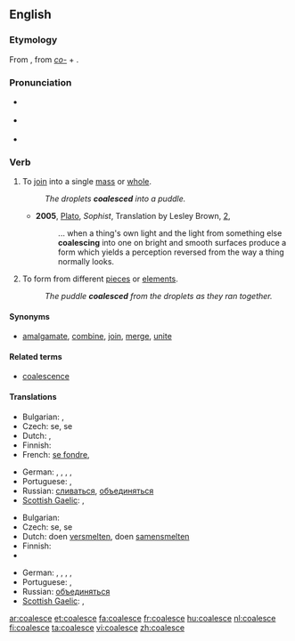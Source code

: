 {{was wotd|2009|April|3}}
==English==

===Etymology===
From {{etyl|la}} {{term|coalesco|coalēscō|lang=la}}, from ''[[co-]]'' + {{term|alesco|alēscō|grow up|lang=la}}.

===Pronunciation===
* {{a|UK}} {{IPA|/kəʊ.əˈlɛs/}}
* {{a|US}} {{IPA|/koʊ.əˈlɛs/}}
* {{audio|en-us-coalesce.ogg|Audio (US)}}

===Verb===
{{en-verb|coalesc|ing}}

# {{context|of separate elements}} To [[join]] into a single [[mass]] or [[whole]].
#: ''The droplets '''coalesced''' into a puddle.''
#* '''2005''', [[w:Plato|Plato]], ''Sophist'', Translation by Lesley Brown, [[w:Stephanus pagination|2]],
#*: ... when a thing's own light and the light from something else '''coalescing''' into one on bright and smooth surfaces produce a form which yields a perception reversed from the way a thing normally looks.
# {{context|of a whole or a unit}} To form from different [[piece]]s or [[element]]s.
#: ''The puddle '''coalesced''' from the droplets as they ran together.''

====Synonyms====
* {{sense|to join into a single mass}} [[amalgamate]], [[combine]], [[join]], [[merge]], [[unite]]

====Related terms====
* [[coalescence]]

====Translations====
{{trans-top|to join into a single mass}}
* Bulgarian: {{t|bg|сливам се}},  {{t|bg|обединявам се}}
* Czech: {{t-|cs|sloučit}} se, {{t-|cs|spojit}} se
* Dutch: {{t-|nl|versmelten}}, {{t-|nl|samensmelten}}
* Finnish: {{t-|fi|yhdistyä}}
* French: [[se fondre]], {{t+|fr|coalescer}}
{{trans-mid}}
* German: {{t+|de|zusammenfließen}}, {{t+|de|zusammenfügen}}, {{t+|de|zusammenwachsen}}, {{t+|de|vereinigen}}, {{t+|de|verschmelzen}}
* Portuguese: {{t-|pt|coalescer}}, {{t+|pt|aglutinar}}
* Russian: [[сливаться]], [[объединяться]]
* [[Scottish Gaelic]]: {{t-|gd|aonaich|xs=Scottish Gaelic}}, {{t-|gd|measgaich|xs=Scottish Gaelic}}
{{trans-bottom}}

{{trans-top|to form from different elements}}
* Bulgarian: {{t|bg|сливам се}}
* Czech: {{t-|cs|sloučit}} se, {{t-|cs|spojit}} se
* Dutch: doen [[versmelten]], doen [[samensmelten]]
* Finnish: {{t-|fi|yhdistyä}}
* {{trreq|French}}
{{trans-mid}}
* German: {{t+|de|zusammenfließen}}, {{t+|de|zusammenfügen}}, {{t+|de|zusammenwachsen}}, {{t+|de|vereinigen}}, {{t+|de|verschmelzen}}
* Portuguese: {{t-|pt|coalescer}}, {{t+|pt|aglutinar}}
* Russian: [[объединяться]]
* [[Scottish Gaelic]]: {{t-|gd|aonaich|xs=Scottish Gaelic}}, {{t-|gd|measgaich|xs=Scottish Gaelic}}
{{trans-bottom}}

[[ar:coalesce]]
[[et:coalesce]]
[[fa:coalesce]]
[[fr:coalesce]]
[[hu:coalesce]]
[[nl:coalesce]]
[[fi:coalesce]]
[[ta:coalesce]]
[[vi:coalesce]]
[[zh:coalesce]]